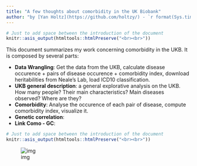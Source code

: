 ```yaml
---
title: "A few thoughts about comorbidity in the UK Biobank"
author: "by [Yan Holtz](https://github.com/holtzy/) - `r format(Sys.time(), '%d %B %Y')`"
---
```



```r
# Just to add space between the introduction of the document
knitr::asis_output(htmltools::htmlPreserve("<br><br>"))
```


This document summarizes my work concerning comorbidity in the UKB. It is composed by several parts:

* **Data Wrangling**: Get the data from the UKB, calculate disease occurence + pairs of disease occurence + comorbidity index, download heritabilities from Neale's Lab, load ICD10 classification.
* **UKB general description**: a general explorative analysis on the UKB. How many people? Their main characteristics? Main diseases observed? Where are they?
* **Comorbidity**: Analyse the occurence of each pair of disease, compute comorbidity index, visualize it.
* **Genetic correlation**:
* **Link Como - GC**:


```r
# Just to add space between the introduction of the document
knitr::asis_output(htmltools::htmlPreserve("<br><br>"))
```
![img](IMG/Edge_Bundle_Como_L2.png)

